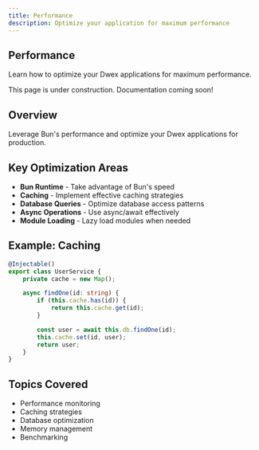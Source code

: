 ```yaml
---
title: Performance
description: Optimize your application for maximum performance
---
```


## Performance

Learn how to optimize your Dwex applications for maximum performance.

<Callout type="info">
This page is under construction. Documentation coming soon!
</Callout>

## Overview

Leverage Bun's performance and optimize your Dwex applications for production.

## Key Optimization Areas

- **Bun Runtime** - Take advantage of Bun's speed
- **Caching** - Implement effective caching strategies
- **Database Queries** - Optimize database access patterns
- **Async Operations** - Use async/await effectively
- **Module Loading** - Lazy load modules when needed

## Example: Caching

```typescript
@Injectable()
export class UserService {
	private cache = new Map();

	async findOne(id: string) {
		if (this.cache.has(id)) {
			return this.cache.get(id);
		}

		const user = await this.db.findOne(id);
		this.cache.set(id, user);
		return user;
	}
}
```

## Topics Covered

- Performance monitoring
- Caching strategies
- Database optimization
- Memory management
- Benchmarking
